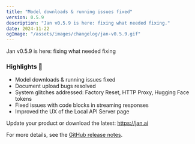 ```yaml
---
title: "Model downloads & running issues fixed"
version: 0.5.9
description: "Jan v0.5.9 is here: fixing what needed fixing."
date: 2024-11-22
ogImage: "/assets/images/changelog/jan-v0.5.9.gif"
---
```



<ChangelogHeader title= "Jan v0.5.9 is here:fixing what needed fixing" date="2024-11-22" ogImage= "/assets/images/changelog/jan-v0.5.9.gif"  />

Jan v0.5.9 is here: fixing what needed fixing 

### Highlights 🎉 

- Model downloads & running issues fixed
- Document upload bugs resolved
- System glitches addressed: Factory Reset, HTTP Proxy, Hugging Face tokens
- Fixed issues with code blocks in streaming responses
- Improved the UX of the Local API Server page

Update your product or download the latest: https://jan.ai

For more details, see the [GitHub release notes](https://github.com/menloresearch/jan/releases/tag/v0.5.9).